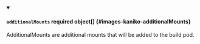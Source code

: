 


<details className="config-field" data-expandable="true" open>
<summary>

#### `additionalMounts` <span className="config-field-required" data-required="false">required</span> <span className="config-field-type">object[]</span> <span className="config-field-default"></span> <span className="config-field-enum"></span> {#images-kaniko-additionalMounts}

AdditionalMounts are additional mounts that will be added to the build pod.

</summary>

<PartialAdditionalMountsreference />


</details>
